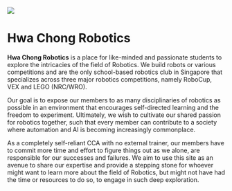 
<Image
  src="/group-picture.jpeg"
  width={700}
  height={525.504}
  layout="intrinsic"
/>

# Hwa Chong Robotics

**Hwa Chong Robotics** is a place for like-minded and passionate students to explore the intricacies of the field of Robotics. We build robots or various competitions and are the only school-based robotics club in Singapore that specializes across three major robotics competitions, namely RoboCup, VEX and LEGO (NRC/WRO).

Our goal is to expose our members to as many disciplinaries of robotics as possible in an environment that encourages self-directed learning and the freedom to experiment. Ultimately, we wish to cultivate our shared passion for robotics together, such that every member can contribute to a society where automation and AI is becoming increasingly commonplace.

As a completely self-reliant CCA with no external trainer, our members have to commit more time and effort to figure things out as we alone, are responsible for our successes and failures. We aim to use this site as an avenue to share our expertise and provide a stepping stone for whoever might want to learn more about the field of Robotics, but might not have had the time or resources to do so, to engage in such deep exploration.
